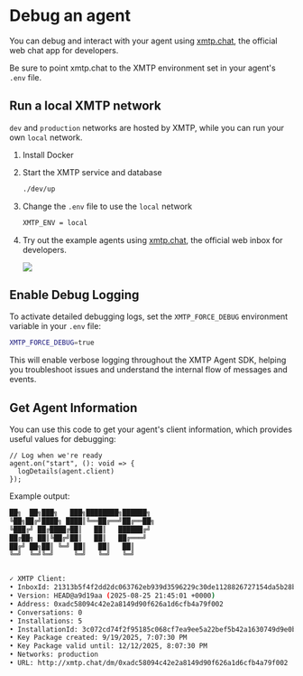 # Debug an agent

You can debug and interact with your agent using [xmtp.chat](https://xmtp.chat), the official web chat app for developers.

Be sure to point xmtp.chat to the XMTP environment set in your agent's `.env` file.


## Run a local XMTP network

`dev` and `production` networks are hosted by XMTP, while you can run your own `local` network.

1. Install Docker

2. Start the XMTP service and database

   ```bash
   ./dev/up
   ```

3. Change the `.env` file to use the `local` network

   ```bash
   XMTP_ENV = local
   ```

4. Try out the example agents using [xmtp.chat](https://xmtp.chat), the official web inbox for developers.

   ![](https://github.com/ephemeraHQ/xmtp-agent-examples/blob/main/examples/xmtp-gm/screenshot.png)


## Enable Debug Logging

To activate detailed debugging logs, set the `XMTP_FORCE_DEBUG` environment variable in your `.env` file:

```bash
XMTP_FORCE_DEBUG=true
```

This will enable verbose logging throughout the XMTP Agent SDK, helping you troubleshoot issues and understand the internal flow of messages and events.

## Get Agent Information

You can use this code to get your agent's client information, which provides useful values for debugging:

```tsx [Node]
// Log when we're ready
agent.on("start", (): void => {
  logDetails(agent.client)
});
```
Example output:

```bash
██╗  ██╗███╗   ███╗████████╗██████╗ 
╚██╗██╔╝████╗ ████║╚══██╔══╝██╔══██╗
╚███╔╝ ██╔████╔██║   ██║   ██████╔╝
██╔██╗ ██║╚██╔╝██║   ██║   ██╔═══╝ 
██╔╝ ██╗██║ ╚═╝ ██║   ██║   ██║     
╚═╝  ╚═╝╚═╝     ╚═╝   ╚═╝   ╚═╝     


✓ XMTP Client:
• InboxId: 21313b5f4f2dd2dc063762eb939d3596229c30de1128826727154da5b28be0a5
• Version: HEAD@a9d19aa (2025-08-25 21:45:01 +0000)
• Address: 0xadc58094c42e2a8149d90f626a1d6cfb4a79f002
• Conversations: 0
• Installations: 5
• InstallationId: 3c072cd74f2f95185c068cf7ea9ee5a22bef5b42a1630749d9e0be8b7a27fe22
• Key Package created: 9/19/2025, 7:07:30 PM
• Key Package valid until: 12/12/2025, 8:07:30 PM
• Networks: production
• URL: http://xmtp.chat/dm/0xadc58094c42e2a8149d90f626a1d6cfb4a79f002
```
